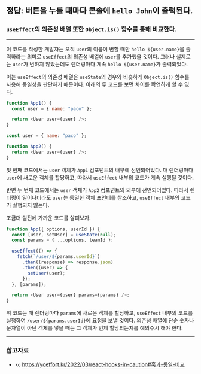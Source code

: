 
## 정답: 버튼을 누를 때마다 콘솔에 `hello John`이 출력된다.

<Counter />

### `useEffect`의 의존성 배열 또한 `Object.is()` 함수를 통해 비교한다.

---

이 코드를 작성한 개발자는 오직 `user`의 이름이 변할 때만 `hello ${user.name}`을 출력하라는 의미로 `useEffect`의 의존성 배열에 `user`를 추가했을 것이다. 그러나 실제로는 `user`가 변하지 않았는데도 렌더링마다 계속 `hello ${user.name}`가 출력되었다.

이는 `useEffect`의 의존성 배열은 `useState`의 경우와 비슷하게 `Object.is()` 함수를 사용해 동일성을 판단하기 때문이다. 아래의 두 코드를 보면 차이를 확연하게 할 수 있다.

```js showLineNumbers title="inside.jsx"
function App1() {
  const user = { name: "paco" };

  return <User user={user} />;
}
```

```js showLineNumbers title="outside.jsx"
const user = { name: "paco" };

function App2() {
  return <User user={user} />;
}
```

첫 번째 코드에서는 `user` 객체가 `App1` 컴포넌트의 내부에 선언되어있다. 매 렌더링마다 `user`에 새로운 객체를 할당하고, 따라서 `useEffect` 내부의 코드가 계속 실행될 것이다.

반면 두 번째 코드에서는 `user` 객체가 `App2` 컴포넌트의 외부에 선언되어있다. 따라서 렌더링이 일어나더라도 `user`는 동일한 객체 포인터를 참조하고, `useEffect` 내부의 코드가 실행되지 않는다.

조금더 실전에 가까운 코드를 살펴보자.

```js showLineNumbers
function App({ options, userId }) {
  const [user, setUser] = useState(null);
  const params = { ...options, teamId };

  useEffect(() => {
    fetch(`/user/${params.userId}`)
      .then((response) => response.json)
      .then((user) => {
        setUser(user);
      });
  }, [params]);

  return <User user={user} params={params} />;
}
```

위 코드는 매 렌더링마다 `params`에 새로운 객체를 할당하고, `useEffect` 내부의 코드를 실행하여 `/user/${params.userId}`에 요청을 보낼 것이다. 의존성 배열에 단순 숫자나 문자열이 아닌 객체를 넣을 때는 그 객체가 언제 할당되는지를 예의주시 해야 한다.

---

### 참고자료

- `ko` https://yceffort.kr/2022/03/react-hooks-in-caution#훅과-동일-비교
